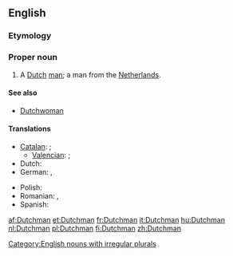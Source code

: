 ==English==

===Etymology===
{{suffix|Dutch|man}}

===Proper noun===
{{en-proper noun|Dutchmen}}

# A [[Dutch]] [[man]]; a man from the [[Netherlands]].

====See also====
*[[Dutchwoman]]

====Translations====
{{trans-top|a Dutch man}}
* [[Catalan]]: {{t-|ca|neerlandès|m}}; {{qualifier|dated}} {{t+|ca|holandès|m}}
** [[Valencian]]: {{t|ca|neerlandés|m}}; {{qualifier|dated}} {{t|ca|holandés|m}}
* Dutch: {{t+|nl|Nederlander|m}}
* German: {{t+|de|Niederländer|m}}, {{t-|de|Holländer|m}}
{{trans-mid}}
* Polish: {{t+|pl|Holender|m}}
* Romanian: {{t-|ro|olandez|m}}, {{t-|ro|olandezi|m|p}}
* Spanish: {{t+|es|holandés|m}}
{{trans-bottom}}

[[Category:English nouns with irregular plurals]]

[[af:Dutchman]]
[[et:Dutchman]]
[[fr:Dutchman]]
[[it:Dutchman]]
[[hu:Dutchman]]
[[nl:Dutchman]]
[[pl:Dutchman]]
[[fi:Dutchman]]
[[zh:Dutchman]]